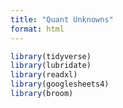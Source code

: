 ```yaml
---
title: "Quant Unknowns"
format: html
---
```


```r
library(tidyverse)
library(lubridate)
library(readxl)
library(googlesheets4)
library(broom)

```

```r


```

